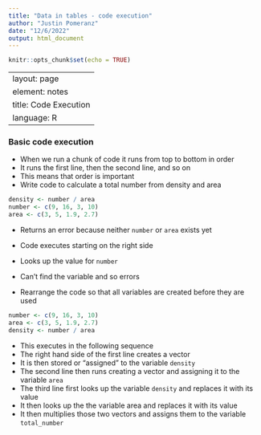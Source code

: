 ```yaml
---
title: "Data in tables - code execution"
author: "Justin Pomeranz"
date: "12/6/2022"
output: html_document
---
```


```r
knitr::opts_chunk$set(echo = TRUE)
```
---
layout: page
element: notes
title: Code Execution
language: R
---

### Basic code execution

* When we run a chunk of code it runs from top to bottom in order
* It runs the first line, then the second line, and so on
* This means that order is important
* Write code to calculate a total number from density and area

```r
density <- number / area
number <- c(9, 16, 3, 10)
area <- c(3, 5, 1.9, 2.7)
```

* Returns an error because neither `number` or `area` exists yet
* Code executes starting on the right side
* Looks up the value for `number `
* Can't find the variable and so errors

* Rearrange the code so that all variables are created before they are used

```r
number <- c(9, 16, 3, 10)
area <- c(3, 5, 1.9, 2.7)
density <- number / area
```

* This executes in the following sequence
* The right hand side of the first line creates a vector
* It is then stored or "assigned" to the variable `density`
* The second line then runs creating a vector and assigning it to the variable `area`
* The third line first looks up the variable `density` and replaces it with its value
* It then looks up the the variable area and replaces it with its value
* It then multiplies those two vectors and assigns them to the variable `total_number` 